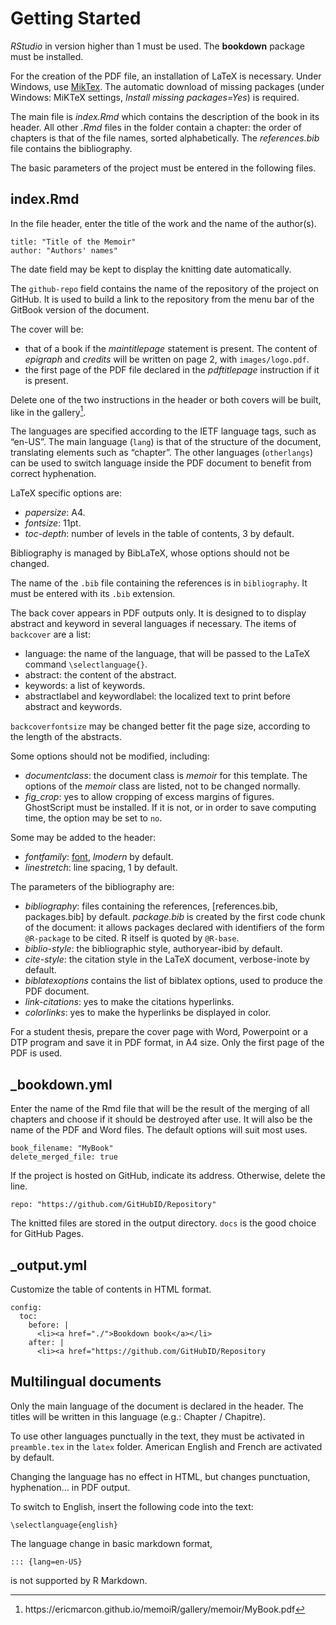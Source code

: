 # Getting Started {#getting_started}

_RStudio_ in version higher than 1 must be used.
The **bookdown** package must be installed.

For the creation of the PDF file, an installation of LaTeX is necessary.
Under Windows, use [MikTex](https://miktex.org/download).
The automatic download of missing packages (under Windows: MiKTeX settings, _Install missing packages=Yes_) is required.

The main file is _index.Rmd_ which contains the description of the book in its header. 
All other _.Rmd_ files in the folder contain a chapter: the order of chapters is that of the file names, sorted alphabetically.
The _references.bib_ file contains the bibliography.

The basic parameters of the project must be entered in the following files.


## index.Rmd {#index}

In the file header, enter the title of the work and the name of the author(s).

    title: "Title of the Memoir" 
    author: "Authors' names"
    
The date field may be kept to display the knitting date automatically.

The `github-repo` field contains the name of the repository of the project on GitHub.
It is used to build a link to the repository from the menu bar of the GitBook version of the document.

The cover will be:

- that of a book if the _maintitlepage_ statement is present. 
The content of _epigraph_ and _credits_ will be written on page 2, with `images/logo.pdf`.
- the first page of the PDF file declared in the _pdftitlepage_ instruction if it is present.

Delete one of the two instructions in the header or both covers will be built, like in the gallery[^811].

[^811]: https://ericmarcon.github.io/memoiR/gallery/memoir/MyBook.pdf

The languages are specified according to the IETF language tags, such as "en-US".
The main language (`lang`) is that of the structure of the document, translating elements such as "chapter".
The other languages (`otherlangs`) can be used to switch language inside the PDF document to benefit from correct hyphenation.


LaTeX specific options are:

- _papersize_: A4.
- _fontsize_: 11pt.
- _toc-depth_: number of levels in the table of contents, 3 by default.

Bibliography is managed by BibLaTeX, whose options should not be changed.

The name of the `.bib` file containing the references is in `bibliography`.
It must be entered with its `.bib` extension.

The back cover appears in PDF outputs only.
It is designed to to display abstract and keyword in several languages if necessary.
The items of `backcover` are a list:

- language: the name of the language, that will be passed to the LaTeX command `\selectlanguage{}`.
- abstract: the content of the abstract.
- keywords: a list of keywords.
- abstractlabel and keywordlabel: the localized text to print before abstract and keywords.

`backcoverfontsize` may be changed better fit the page size, according to the length of the abstracts.

Some options should not be modified, including:

- _documentclass_: the document class is _memoir_ for this template. 
The options of the _memoir_ class are listed, not to be changed normally.
- *fig_crop*: yes to allow cropping of excess margins of figures.
GhostScript must be installed.
If it is not, or in order to save computing time, the option may be set to `no`.

Some may be added to the header:

- _fontfamily_: [font](https://en.wikibooks.org/wiki/LaTeX/Fonts#Font_families), _lmodern_ by default.
- _linestretch_: line spacing, 1 by default.

The parameters of the bibliography are:

- _bibliography_: files containing the references, [references.bib, packages.bib] by default. 
_package.bib_ is created by the first code chunk of the document: it allows packages declared with identifiers of the form `@R-package` to be cited. 
R itself is quoted by `@R-base`.
- _biblio-style_: the bibliographic style, authoryear-ibid by default.
- _cite-style_: the citation style in the LaTeX document, verbose-inote by default.
- _biblatexoptions_ contains the list of biblatex options, used to produce the PDF document.
- _link-citations_: yes to make the citations hyperlinks.
- _colorlinks_: yes to make the hyperlinks be displayed in color.

For a student thesis, prepare the cover page with Word, Powerpoint or a DTP program and save it in PDF format, in A4 size.
Only the first page of the PDF is used.


## _bookdown.yml

Enter the name of the Rmd file that will be the result of the merging of all chapters and choose if it should be destroyed after use.
It will also be the name of the PDF and Word files.
The default options will suit most uses.

    book_filename: "MyBook"
    delete_merged_file: true


If the project is hosted on GitHub, indicate its address.
Otherwise, delete the line.

    repo: "https://github.com/GitHubID/Repository"

The knitted files are stored in the output directory.
`docs` is the good choice for GitHub Pages.


## _output.yml

Customize the table of contents in HTML format.

    config:
      toc:
        before: |
          <li><a href="./">Bookdown book</a></li>
        after: |
          <li><a href="https://github.com/GitHubID/Repository


## Multilingual documents

Only the main language of the document is declared in the header.
The titles will be written in this language (e.g.: Chapter / Chapitre).

To use other languages punctually in the text, they must be activated in `preamble.tex` in the `latex` folder.
American English and French are activated by default.

Changing the language has no effect in HTML, but changes punctuation, hyphenation... in PDF output.

To switch to English, insert the following code into the text:
```
\selectlanguage{english}
```

The language change in basic markdown format, 
```
::: {lang=en-US}
```
is not supported by R Markdown.
